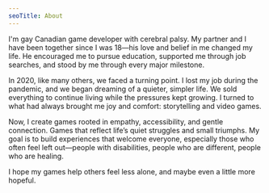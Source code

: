 ```yaml
---
seoTitle: About
---
```


I'm gay Canadian game developer with cerebral palsy. My partner and I have been together since I was 18—his love and belief in me changed my life. He encouraged me to pursue education, supported me through job searches, and stood by me through every major milestone.

In 2020, like many others, we faced a turning point. I lost my job during the pandemic, and we began dreaming of a quieter, simpler life. We sold everything to continue living while the pressures kept growing. I turned to what had always brought me joy and comfort: storytelling and video games.

Now, I create games rooted in empathy, accessibility, and gentle connection. Games that reflect life’s quiet struggles and small triumphs. My goal is to build experiences that welcome everyone, especially those who often feel left out—people with disabilities, people who are different, people who are healing.

I hope my games help others feel less alone, and maybe even a little more hopeful.
